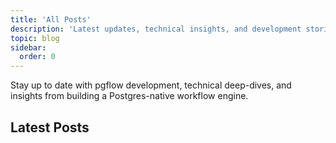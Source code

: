 ```yaml
---
title: 'All Posts'
description: 'Latest updates, technical insights, and development stories from the pgflow team.'
topic: blog
sidebar:
  order: 0
---
```



Stay up to date with pgflow development, technical deep-dives, and insights from building a Postgres-native workflow engine.

## Latest Posts

<CardGrid>
  <LinkCard 
    title="pgflow 0.3.0: Fixing Race Conditions with Two-Phase Polling"
    description="How we eliminated subtle race conditions by moving from single-phase to two-phase polling, and what this means for your workflows."
    href="/blog/pgflow-0-3-0-fixing-race-conditions/"
  />
</CardGrid>
